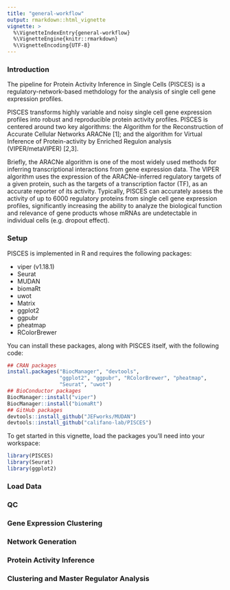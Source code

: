 ---
title: "general-workflow"
output: rmarkdown::html_vignette
vignette: >
  %\VignetteIndexEntry{general-workflow}
  %\VignetteEngine{knitr::rmarkdown}
  %\VignetteEncoding{UTF-8}
---

### Introduction

The pipeline for Protein Activity Inference in Single Cells (PISCES) is a regulatory-network-based methdology for the analysis of single cell gene expression profiles.

PISCES transforms highly variable and noisy single cell gene expression profiles into robust and reproducible protein activity profiles. PISCES  is centered around two key algorithms: the Algorithm for the Reconstruction of Accurate Cellular Networks ARACNe [1]; and the algorithm for  Virtual Inference of Protein-activity by Enriched Regulon analysis (VIPER/metaVIPER) [2,3].

Briefly, the ARACNe  algorithm is  one of the most widely used methods for inferring transcriptional interactions from gene expression data. The VIPER algorithm uses the expression of the ARACNe-inferred regulatory targets of a given protein, such as the targets of a transcription factor (TF), as an accurate reporter of its activity. Typically, PISCES  can accurately assess the activity of up to 6000 regulatory proteins  from single cell gene expression profiles,  significantly increasing the ability to analyze the biological function and relevance of gene products whose mRNAs are undetectable in individual cells (e.g. dropout effect).

### Setup

PISCES is implemented in R and requires the following packages:

* viper (v1.18.1)
* Seurat
* MUDAN
* biomaRt
* uwot
* Matrix
* ggplot2
* ggpubr
* pheatmap
* RColorBrewer

You can install these packages, along with PISCES itself, with the following code:

```{r eval=FALSE}
## CRAN packages
install.packages("BiocManager", "devtools",
                 "ggplot2", "ggpubr", "RColorBrewer", "pheatmap",
                 "Seurat", "uwot")
## BioConductor packages
BiocManager::install("viper")
BiocManager::install("biomaRt")
## GitHub packages
devtools::install_github("JEFworks/MUDAN")
devtools::install_github("califano-lab/PISCES")
```

To get started in this vignette, load the packages you'll need into your workspace:

```{r eval=FALSE}
library(PISCES)
library(Seurat)
library(ggplot2)
```

### Load Data



### QC

### Gene Expression Clustering

### Network Generation

### Protein Activity Inference

### Clustering and Master Regulator Analysis

